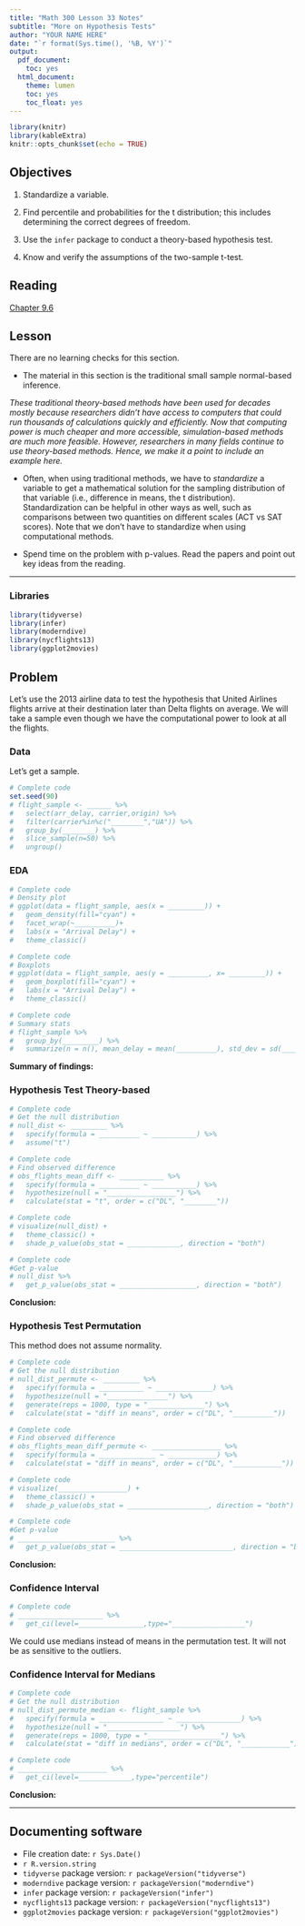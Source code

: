 ```yaml
---
title: "Math 300 Lesson 33 Notes"
subtitle: "More on Hypothesis Tests"
author: "YOUR NAME HERE"
date: "`r format(Sys.time(), '%B, %Y')`"
output:
  pdf_document:
    toc: yes
  html_document:
    theme: lumen
    toc: yes
    toc_float: yes
---
```



```r
library(knitr)
library(kableExtra)
knitr::opts_chunk$set(echo = TRUE)
```

## Objectives

1. Standardize a variable.       

2. Find percentile and probabilities for the t distribution; this includes determining the correct degrees of freedom.  

3. Use the `infer` package to conduct a theory-based hypothesis test. 

4. Know and verify the assumptions of the two-sample t-test.


## Reading 

[Chapter 9.6](https://moderndive.com/9-hypothesis-testing.html#nhst-conclusion)


## Lesson 

There are no learning checks for this section. 

+ The material in this section is the traditional small sample normal-based inference. 

*These traditional theory-based methods have been used for decades mostly because researchers didn’t have access to computers that could run thousands of calculations quickly and efficiently. Now that computing power is much cheaper and more accessible, simulation-based methods are much more feasible. However, researchers in many fields continue to use theory-based methods. Hence, we make it a point to include an example here.*

+ Often, when using traditional methods, we have to *standardize* a variable to get a mathematical solution for the sampling distribution of that variable (i.e., difference in means, the t distribution). Standardization can be helpful in other ways as well, such as comparisons between two quantities on different scales (ACT vs SAT scores). Note that we don't have to standardize when using computational methods. 

+ Spend time on the problem with p-values. Read the papers and point out key ideas from the reading.

***

### Libraries 

```r
library(tidyverse)
library(infer)
library(moderndive)
library(nycflights13)
library(ggplot2movies)
```

## Problem

Let's use the 2013 airline data to test the hypothesis that United Airlines flights arrive at their destination later than Delta flights on average. We will take a sample even though we have the computational power to look at all the flights.

### Data

Let's get a sample.

```r
# Complete code
set.seed(90)
# flight_sample <- ______ %>%
#   select(arr_delay, carrier,origin) %>%
#   filter(carrier%in%c("________","UA")) %>%
#   group_by(________) %>%
#   slice_sample(n=50) %>%
#   ungroup()
```


### EDA

```r
# Complete code
# Density plot 
# ggplot(data = flight_sample, aes(x = _________)) +
#   geom_density(fill="cyan") +
#   facet_wrap(~__________)+
#   labs(x = "Arrival Delay") +
#   theme_classic()
```

```r
# Complete code 
# Boxplots
# ggplot(data = flight_sample, aes(y = __________, x= _________)) +
#   geom_boxplot(fill="cyan") +
#   labs(x = "Arrival Delay") +
#   theme_classic()
```

```r
# Complete code 
# Summary stats
# flight_sample %>% 
#   group_by(_________) %>% 
#   summarize(n = n(), mean_delay = mean(__________), std_dev = sd(__________))
```

**Summary of findings:**

### Hypothesis Test Theory-based

```r
# Complete code 
# Get the null distribution
# null_dist <- _________ %>%
#   specify(formula = __________ ~ ___________) %>%
#   assume("t")
```




```r
# Complete code 
# Find observed difference
# obs_flights_mean_diff <- ___________ %>% 
#   specify(formula = __________ ~ ___________) %>% 
#   hypothesize(null = "_________________") %>% 
#   calculate(stat = "t", order = c("DL", "________"))
```

```r
# Complete code 
# visualize(null_dist) +
#   theme_classic() +
#   shade_p_value(obs_stat = _____________, direction = "both")
```

```r
# Complete code 
#Get p-value
# null_dist %>% 
#   get_p_value(obs_stat = ___________________, direction = "both")
```

**Conclusion:**





### Hypothesis Test Permutation

This method does not assume normality. 


```r
# Complete code 
# Get the null distribution
# null_dist_permute <- _________ %>% 
#   specify(formula = ___________ ~ ______________) %>% 
#   hypothesize(null = "_______________") %>% 
#   generate(reps = 1000, type = "______________") %>% 
#   calculate(stat = "diff in means", order = c("DL", "__________"))
```




```r
# Complete code 
# Find observed difference
# obs_flights_mean_diff_permute <- _________________ %>% 
#   specify(formula = ______________ ~ ____________) %>% 
#   calculate(stat = "diff in means", order = c("DL", "____________"))
```



```r
# Complete code 
# visualize(_________________) +
#   theme_classic() +
#   shade_p_value(obs_stat = ____________________, direction = "both")
```

```r
# Complete code 
#Get p-value
# ________________________ %>% 
#   get_p_value(obs_stat = ____________________________, direction = "both")
```

**Conclusion:**

### Confidence Interval

```r
# Complete code 
# _____________________ %>% 
#   get_ci(level=________________,type="__________________")
```

We could use medians instead of means in the permutation test. It will not be as sensitive to the outliers. 

### Confidence Interval for Medians



```r
# Complete code 
# Get the null distribution
# null_dist_permute_median <- flight_sample %>% 
#   specify(formula = ________________ ~ ________________) %>% 
#   hypothesize(null = "__________________") %>% 
#   generate(reps = 1000, type = "__________________") %>% 
#   calculate(stat = "diff in medians", order = c("DL", "____________"))
```

```r
# Complete code 
# ______________________ %>% 
#   get_ci(level=_____________,type="percentile")
```

**Conclusion:**

***

## Documenting software 

  * File creation date: `r Sys.Date()`
  * `r R.version.string`
  * `tidyverse` package version: `r packageVersion("tidyverse")`
  * `moderndive` package version: `r packageVersion("moderndive")`
  * `infer` package version: `r packageVersion("infer")`
  * `nycflights13` package version: `r packageVersion("nycflights13")`
  * `ggplot2movies` package version: `r packageVersion("ggplot2movies")`

